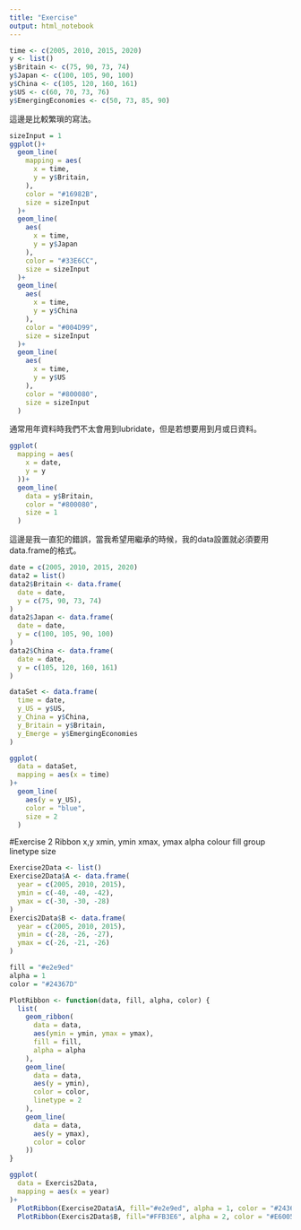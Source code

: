 ```yaml
---
title: "Exercise"
output: html_notebook
---
```


```r
time <- c(2005, 2010, 2015, 2020)
y <- list()
y$Britain <- c(75, 90, 73, 74)
y$Japan <- c(100, 105, 90, 100)
y$China <- c(105, 120, 160, 161)
y$US <- c(60, 70, 73, 76)
y$EmergingEconomies <- c(50, 73, 85, 90)
```
這邊是比較繁瑣的寫法。
```r
sizeInput = 1
ggplot()+
  geom_line(
    mapping = aes(
      x = time,
      y = y$Britain,
    ),
    color = "#16982B",
    size = sizeInput
  )+
  geom_line(
    aes(
      x = time,
      y = y$Japan
    ),
    color = "#33E6CC",
    size = sizeInput
  )+
  geom_line(
    aes(
      x = time,
      y = y$China
    ),
    color = "#004D99",
    size = sizeInput
  )+
  geom_line(
    aes(
      x = time,
      y = y$US
    ),
    color = "#800080",
    size = sizeInput
  )
```
通常用年資料時我們不太會用到lubridate，但是若想要用到月或日資料。

```r
ggplot(
  mapping = aes(
    x = date,
    y = y
  ))+
  geom_line(
    data = y$Britain,
    color = "#800080",
    size = 1
  )
```
這邊是我一直犯的錯誤，當我希望用繼承的時候，我的data設置就必須要用data.frame的格式。

```r
date = c(2005, 2010, 2015, 2020)
data2 = list()
data2$Britain <- data.frame(
  date = date,
  y = c(75, 90, 73, 74)
)
data2$Japan <- data.frame(
  date = date,
  y = c(100, 105, 90, 100)
)
data2$China <- data.frame(
  date = date,
  y = c(105, 120, 160, 161)
)
```
```r
dataSet <- data.frame(
  time = date,
  y_US = y$US,
  y_China = y$China,
  y_Britain = y$Britain,
  y_Emerge = y$EmergingEconomies
)
```

```r
ggplot(
  data = dataSet,
  mapping = aes(x = time)
)+
  geom_line(
    aes(y = y_US),
    color = "blue",
    size = 2
  )
```

#Exercise 2
Ribbon
x,y
xmin, ymin
xmax, ymax
alpha
colour
fill
group
linetype
size
```r
Exercise2Data <- list()
Exercise2Data$A <- data.frame(
  year = c(2005, 2010, 2015),
  ymin = c(-40, -40, -42),
  ymax = c(-30, -30, -28)
)
Exercis2Data$B <- data.frame(
  year = c(2005, 2010, 2015),
  ymin = c(-28, -26, -27),
  ymax = c(-26, -21, -26)
)
```

```r
fill = "#e2e9ed"
alpha = 1
color = "#24367D"

PlotRibbon <- function(data, fill, alpha, color) {
  list(
    geom_ribbon(
      data = data,
      aes(ymin = ymin, ymax = ymax),
      fill = fill,
      alpha = alpha
    ),
    geom_line(
      data = data,
      aes(y = ymin),
      color = color,
      linetype = 2
    ),
    geom_line(
      data = data,
      aes(y = ymax),
      color = color
    ))
}
```

```r
ggplot(
  data = Exercis2Data,
  mapping = aes(x = year)
)+
  PlotRibbon(Exercise2Data$A, fill="#e2e9ed", alpha = 1, color = "#24367D")+
  PlotRibbon(Exercis2Data$B, fill="#FFB3E6", alpha = 2, color = "#E6005C")
```
















